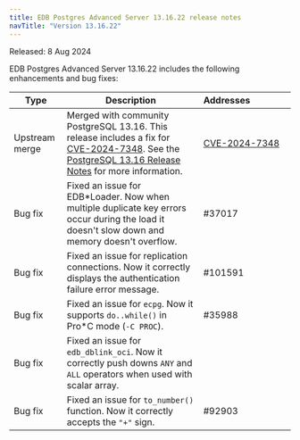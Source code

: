 ```yaml
---
title: EDB Postgres Advanced Server 13.16.22 release notes
navTitle: "Version 13.16.22"
---
```


Released: 8 Aug 2024

EDB Postgres Advanced Server 13.16.22 includes the following enhancements and bug fixes:

| Type           | Description                                                                                                                                                                                                                                                         | Addresses&nbsp;&nbsp;&nbsp;&nbsp;&nbsp;&nbsp;&nbsp;&nbsp;&nbsp;&nbsp;&nbsp;&nbsp;&nbsp;&nbsp;&nbsp; |
|----------------|---------------------------------------------------------------------------------------------------------------------------------------------------------------------------------------------------------------------------------------------------------------------|-----------------------------------------------------------------------------------------------------|
| Upstream merge | Merged with community PostgreSQL 13.16. This release includes a fix for [CVE-2024-7348](https://www.postgresql.org/support/security/CVE-2024-7348/). See the [PostgreSQL 13.16 Release Notes](https://www.postgresql.org/docs/release/13.16/) for more information. | [CVE-2024-7348](https://www.postgresql.org/support/security/CVE-2024-7348/)                         |
| Bug&nbsp;fix   | Fixed an issue for EDB*Loader. Now when multiple duplicate key errors occur during the load it doesn't slow down and memory doesn't overflow.                                                                                                                       | #37017                                                                                              |
| Bug&nbsp;fix   | Fixed an issue for replication connections. Now it correctly displays the authentication failure error message.                                                                                                                                                     | #101591                                                                                             |
| Bug&nbsp;fix   | Fixed an issue for `ecpg`. Now it supports `do..while()` in Pro*C mode (`-C PROC`).                                                                                                                                                                                 | #35988                                                                                              |
| Bug&nbsp;fix   | Fixed an issue for `edb_dblink_oci`. Now it correctly push downs `ANY` and `ALL` operators when used with scalar array.                                                                                                                                             |                                                                                                     |
| Bug&nbsp;fix   | Fixed an issue for `to_number()` function. Now it correctly accepts the `"+"` sign.                                                                                                                                                                                 | #92903                                                                                              |
